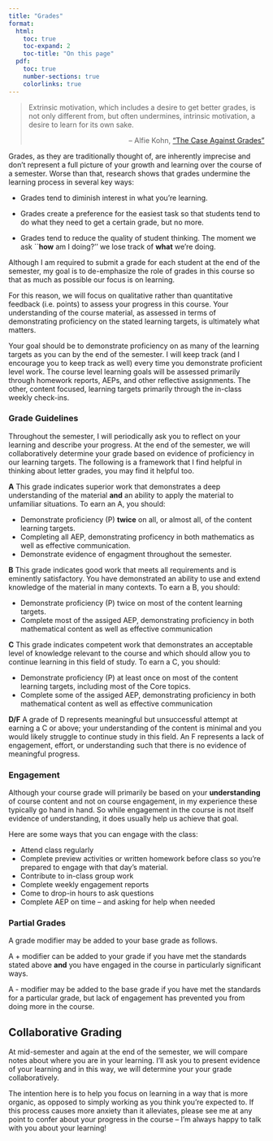 ```yaml
---
title: "Grades"
format:
  html: 
    toc: true
    toc-expand: 2
    toc-title: "On this page"
  pdf:
    toc: true
    number-sections: true
    colorlinks: true
---
```


> Extrinsic motivation, which includes a desire to get better grades, is not only different from, but often undermines, intrinsic motivation, a desire to learn for its own sake.
>
> ::: {style="text-align: right"}
> -- Alfie Kohn, ["The Case Against Grades"](https://www.alfiekohn.org/article/case-grades/)
> :::

Grades, as they are traditionally thought of, are inherently imprecise and don't represent a full picture of your growth and learning over the course of a semester. Worse than that, research shows that grades undermine the learning process in several key ways:

-   Grades tend to diminish interest in what you're learning.

-   Grades create a preference for the easiest task so that students tend to do what they need to get a certain grade, but no more.

-   Grades tend to reduce the quality of student thinking. The moment we ask \`\`**how** am I doing?'' we lose track of **what** we're doing.

Although I am required to submit a grade for each student at the end of the semester, my goal is to de-emphasize the role of grades in this course so that as much as possible our focus is on learning.

For this reason, we will focus on qualitative rather than quantitative feedback (i.e. points) to assess your progress in this course.   Your understanding of the course material, as assessed in terms of demonstrating proficiency on the stated learning targets, is ultimately what matters.

Your goal should be to demonstrate proficiency on as many of the learning targets as you can by the end of the semester.  I will keep track (and I encourage you to keep track as well) every time you demonstrate proficient level work.  The course level learning goals will be assessed primarily through homework reports, AEPs, and other reflective assignments.  The other, content focused, learning targets primarily through the in-class weekly check-ins.

### Grade Guidelines
Throughout the semester, I will periodically ask you to reflect on your learning and describe your progress.   At the end of the semester,  we will collaboratively determine your grade based on evidence of proficiency in our learning targets.   The following is a framework that I find helpful in thinking about letter grades, you may find it helpful too.

**A** This grade indicates superior work that demonstrates a deep understanding of the material **and** an ability to apply the material to unfamiliar situations.  To earn an A, you should:

- Demonstrate proficiency (P) **twice** on all, or almost all, of the content learning targets. 
- Completing all AEP, demonstrating proficency in both mathematics as well as effective communication.
- Demonstrate evidence of engagment throughout the semester.

**B** This grade indicates good work that meets all requirements and is eminently satisfactory.  You have demonstrated an ability to use and extend knowledge of the material in many contexts.  To earn a B, you should:

- Demonstrate proficiency (P) twice on most of the content learning targets. 
- Complete most of the assiged AEP, demonstrating proficiency in both mathematical content as well as effective communication

**C** This grade indicates competent work that demonstrates an acceptable level of knowledge relevant to the course and which should allow you to continue learning in this field of study.  To earn a C, you should:

- Demonstrate proficiency (P) at least once on most of the content learning targets, including most of the Core topics. 
- Complete some of the assiged AEP, demonstrating proficiency in both mathematical content as well as effective communication

**D/F** A grade of D represents meaningful but unsuccessful attempt at earning a C or above; your understanding of the content is minimal and you would likely struggle to continue study in this field.  An F represents a lack of engagement, effort, or understanding such that there is no evidence of meaningful progress.

### Engagement {.unnumbered}

Although your course grade will primarily be based on your **understanding** of course content and not on course engagement, in my experience these typically go hand in hand. So while engagement in the course is not itself evidence of understanding, it does usually help us achieve that goal.

Here are some ways that you can engage with the class:

-   Attend class regularly
-   Complete preview activities or written homework before class so you're prepared to engage with that day's material.
-   Contribute to in-class group work
-   Complete weekly engagement reports
-   Come to drop-in hours to ask questions
-   Complete AEP on time -- and asking for help when needed

### Partial Grades
A grade modifier may be added to your base grade as follows.  

A + modifier can be added to your grade if you have met the standards stated above **and** you have engaged in the course in particularly significant ways.

A - modifier may be added to the base grade if you have met the standards for a particular grade, but lack of engagement has prevented you from doing more in the course.



## Collaborative Grading {.unnumbered}

At mid-semester and again at the end of the semester, we will compare notes about where you are in your learning. I'll ask you to present evidence of your learning and in this way, we will determine your your grade collaboratively.

The intention here is to help you focus on learning in a way that is more organic, as opposed to simply working as you think you're expected to. If this process causes more anxiety than it alleviates, please see me at any point to confer about your progress in the course -- I'm always happy to talk with you about your learning!



